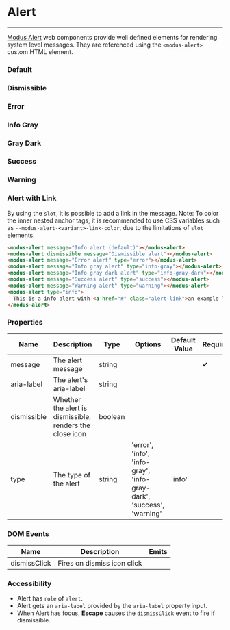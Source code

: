 
# Alert

---

[Modus Alert](https://modus.trimble.com/components/alerts/) web components provide well defined elements for rendering system level messages. They are referenced using the `<modus-alert>` custom HTML element.

<Anchor storyId="components-alert--default" />

### Default

<modus-alert message="Info alert (default)"></modus-alert>

<Anchor storyId="components-alert--dismissible" />

### Dismissible

<modus-alert dismissible message="Dismissible alert"></modus-alert>

<Anchor storyId="components-alert--error" />

### Error

<modus-alert message="Error alert" type="error"></modus-alert>

<Anchor storyId="components-alert--info-gray" />

### Info Gray

<modus-alert message="Info gray alert" type="info-gray"></modus-alert>

<Anchor storyId="components-alert--info-gray-dark" />

### Gray Dark

<modus-alert message="Info gray dark alert" type="info-gray-dark"></modus-alert>

<Anchor storyId="components-alert--success" />

### Success

<modus-alert message="Success alert" type="success"></modus-alert>

<Anchor storyId="components-alert--warning" />

### Warning

<modus-alert message="Warning alert" type="warning"></modus-alert>

<Anchor storyId="components-alert--with-link" />

### Alert with Link

By using the `slot`, it is possible to add a link in the message. Note: To color the inner nested anchor tags, it is recommended to use CSS variables such as `--modus-alert-<variant>-link-color`, due to the limitations of `slot` elements.


<Story id="components-alert--with-link" />

```html
<modus-alert message="Info alert (default)"></modus-alert>
<modus-alert dismissible message="Dismissible alert"></modus-alert>
<modus-alert message="Error alert" type="error"></modus-alert>
<modus-alert message="Info gray alert" type="info-gray"></modus-alert>
<modus-alert message="Info gray dark alert" type="info-gray-dark"></modus-alert>
<modus-alert message="Success alert" type="success"></modus-alert>
<modus-alert message="Warning alert" type="warning"></modus-alert>
<modus-alert type="info">
  This is a info alert with <a href="#" class="alert-link">an example link</a>
</modus-alert>
```

### Properties

<section>
  <table>
    <thead>
      <tr>
        <th>Name</th>
        <th>Description</th>
        <th>Type</th>
        <th>Options</th>
        <th>Default Value</th>
        <th>Required</th>
      </tr>
    </thead>
    <tbody>
      <tr>
        <td>message</td>
        <td>The alert message</td>
        <td>string</td>
        <td></td>
        <td></td>
        <td>
          <span class="material-icons">&#10004;</span>
        </td>
      </tr>
      <tr>
        <td>aria-label</td>
        <td>The alert's aria-label</td>
        <td>string</td>
        <td></td>
        <td></td>
        <td></td>
      </tr>
      <tr>
        <td>dismissible</td>
        <td>Whether the alert is dismissible, renders the close icon</td>
        <td>boolean</td>
        <td></td>
        <td></td>
        <td></td>
      </tr>
      <tr>
        <td>type</td>
        <td>The type of the alert</td>
        <td>string</td>
        <td>
          'error', 'info', 'info-gray', 'info-gray-dark', 'success', 'warning'
        </td>
        <td>'info'</td>
        <td></td>
      </tr>
    </tbody>
  </table>
</section>

### DOM Events

<section>
  <table>
    <thead>
      <tr>
        <th>Name</th>
        <th>Description</th>
        <th>Emits</th>
      </tr>
    </thead>
    <tbody>
      <tr>
        <td>dismissClick</td>
        <td>Fires on dismiss icon click</td>
        <td></td>
      </tr>
    </tbody>
  </table>
</section>

### Accessibility

- Alert has `role` of `alert`.
- Alert gets an `aria-label` provided by the `aria-label` property input.
- When Alert has focus, **Escape** causes the `dismissClick` event to fire if dismissible.
